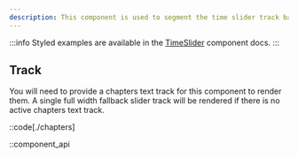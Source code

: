 ```yaml
---
description: This component is used to segment the time slider track based on the active chapters.
---
```


:::info
Styled examples are available in the [TimeSlider][time-slider] component docs.
:::

[time-slider]: /docs/player/components/sliders/time-slider

## Track

You will need to provide a chapters text track for this component to render them. A single
full width fallback slider track will be rendered if there is no active chapters text track.

::code[./chapters]

::component_api
